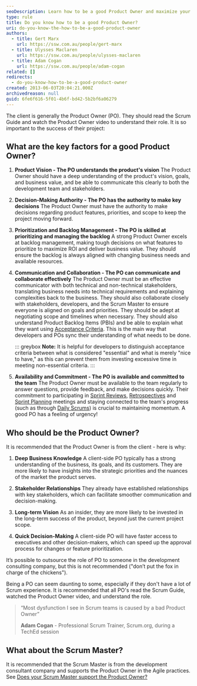 ```yaml
---
seoDescription: Learn how to be a good Product Owner and maximize your project's ROI by prioritizing the product backlog, being available for Scrum meetings, unblocking developers, and understanding product backlog items.
type: rule
title: Do you know how to be a good Product Owner?
uri: do-you-know-the-how-to-be-a-good-product-owner
authors:
  - title: Gert Marx
    url: https://ssw.com.au/people/gert-marx
  - title: Ulysses Maclaren
    url: https://ssw.com.au/people/ulysses-maclaren
  - title: Adam Cogan
    url: https://ssw.com.au/people/adam-cogan
related: []
redirects:
  - do-you-know-how-to-be-a-good-product-owner
created: 2013-06-03T20:04:21.000Z
archivedreason: null
guid: 6fe6f616-5f01-4b6f-bd42-5b2bf6a06279
---
```


The client is generally the Product Owner (PO). They should read the Scrum Guide and watch the Product Owner video to understand their role. It is so important to the success of their project:
<youtubeEmbed url="https://www.youtube.com/embed/3eljozEWpf8" description="Video: What is a 'Product Owner'? - Scrum Guide (2 min)" />

## What are the key factors for a good Product Owner?

1. **Product Vision - The PO understands the product's vision**
   The Product Owner should have a deep understanding of the product's vision, goals, and business value, and be able to communicate this clearly to both the development team and stakeholders.

2. **Decision-Making Authority - The PO has the authority to make key decisions**
   The Product Owner must have the authority to make decisions regarding product features, priorities, and scope to keep the project moving forward.

3. **Prioritization and Backlog Management - The PO is skilled at prioritizing and managing the backlog**
   A strong Product Owner excels at backlog management, making tough decisions on what features to prioritize to maximize ROI and deliver business value. They should ensure the backlog is always aligned with changing business needs and available resources.

4. **Communication and Collaboration - The PO can communicate and collaborate effectively**
   The Product Owner must be an effective communicator with both technical and non-technical stakeholders, translating business needs into technical requirements and explaining complexities back to the business. They should also collaborate closely with stakeholders, developers, and the Scrum Master to ensure everyone is aligned on goals and priorities. They should be adept at negotiating scope and timelines when necessary. They should also understand Product Backlog Items (PBIs) and be able to explain what they want using [Acceptance Criteria](/acceptance-criteria). This is the main way that developers and POs sync their understanding of what needs to be done.

    ::: greybox
    **Note:** It is helpful for developers to distinguish acceptance criteria between what is considered "essential" and what is merely "nice to have," as this can prevent them from investing excessive time in meeting non-essential criteria.
    :::

5. **Availability and Commitment - The PO is available and committed to the team**
   The Product Owner must be available to the team regularly to answer questions, provide feedback, and make decisions quickly. Their commitment to participating in [Sprint Reviews](/do-you-know-what-happens-at-a-sprint-review-meeting), [Retrospectives](/do-you-know-what-happens-at-a-sprint-retrospective-meeting) and [Sprint Planning](/what-happens-at-a-sprint-planning-meeting) meetings and staying connected to the team's progress (such as through [Daily Scrums](/methodology-daily-scrums)) is crucial to maintaining momentum. A good PO has a feeling of urgency!

## Who should be the Product Owner?

It is recommended that the Product Owner is from the client - here is why:

1. **Deep Business Knowledge**
A client-side PO typically has a strong understanding of the business, its goals, and its customers. They are more likely to have insights into the strategic priorities and the nuances of the market the product serves.

2. **Stakeholder Relationships**
They already have established relationships with key stakeholders, which can facilitate smoother communication and decision-making.

3. **Long-term Vision**
As an insider, they are more likely to be invested in the long-term success of the product, beyond just the current project scope.

4. **Quick Decision-Making**
A client-side PO will have faster access to executives and other decision-makers, which can speed up the approval process for changes or feature prioritization.

It’s possible to outsource the role of PO to someone in the development consulting company, but this is not recommended ("don’t put the fox in charge of the chickens").

Being a PO can seem daunting to some, especially if they don't have a lot of Scrum experience. It is recommended that all PO's read the Scrum Guide, watched the Product Owner video, and understand the role.

> “Most dysfunction I see in Scrum teams is caused by a bad Product Owner”
>
> **Adam Cogan** - Professional Scrum Trainer, Scrum.org, during a TechEd session

## What about the Scrum Master?

It is recommended that the Scrum Master is from the development consultant company and supports the Product Owner in the Agile practices. See [Does your Scrum Master support the Product Owner?](/scrum-master-support-product-owner)
